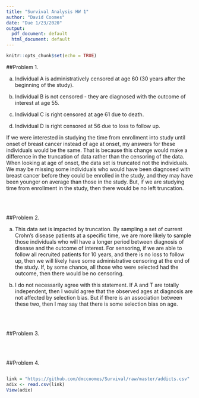 ```yaml
---
title: "Survival Analysis HW 1"
author: "David Coomes"
date: "Due 1/23/2020"
output:
  pdf_document: default
  html_document: default
---
```


```r
knitr::opts_chunk$set(echo = TRUE)
```


##Problem 1.

(a) Individual A is administratively censored at age 60 (30 years after the beginning of the study).

(b) Individual B is not censored - they are diagnosed with the outcome of interest at age 55.
 
(c) Individual C is right censored at age 61 due to death.

(d) Individual D is right censored at 56 due to loss to follow up.

If we were interested in studying the time from enrollment into study until onset of breast cancer instead of age at onset, my answers for these individuals would be the same. That is because this change would make a difference in the truncation of data rather than the censoring of the data. When looking at age of onset, the data set is truncated not the individuals. We may be missing some individuals who would have been diagnosed with breast cancer before they could be enrolled in the study, and they may have been younger on average than those in the study. But, if we are studying time from enrollment in the study, then there would be no left truncation. 


<br>
<br>


##Problem 2.

(a) This data set is impacted by truncation. By sampling a set of current Crohn's disease patients at a specific time, we are more likely to sample those individuals who will have a longer period between diagnosis of disease and the outcome of interest. For sensoring, if we are able to follow all recruited patients for 10 years, and there is no loss to follow up, then we will likely have some administrative censoring at the end of the study. If, by some chance, all those who were selected had the outcome, then there would be no censoring.


<!-- not sure this is correct -->
(b) I do not necessarily agree with this statement. If A and T are totally independent, then I would agree that the observed ages at diagnosis are not affected by selection bias. But if there is an association between these two, then I may say that there is some selection bias on age.



<br>
<br>

##Problem 3.





<br>
<br>



##Problem 4. 

```r


```


```r

link = "https://github.com/dmccoomes/Survival/raw/master/addicts.csv"
adix <- read.csv(link)
View(adix)

```






